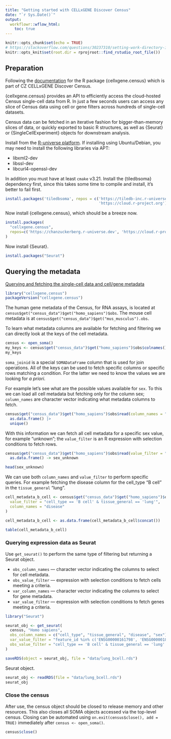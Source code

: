 ```yaml
---
title: "Getting started with CELLxGENE Discover Census"
date: "`r Sys.Date()`"
output:
  workflowr::wflow_html:
    toc: true
---
```


```r
knitr::opts_chunk$set(echo = TRUE)
# https://stackoverflow.com/questions/30237310/setting-work-directory-in-knitr-using-opts-chunksetroot-dir-doesnt-wor
knitr::opts_knit$set(root.dir = rprojroot::find_rstudio_root_file())
```

## Preparation

Following the [documentation](https://chanzuckerberg.github.io/cellxgene-census/r/index.html) for the R package {cellxgene.census} which is part of CZ CELLxGENE Discover Census. 

{cellxgene.census} provides an API to efficiently access the cloud-hosted Census single-cell data from R. In just a few seconds users can access any slice of Census data using cell or gene filters across hundreds of single-cell datasets.

Census data can be fetched in an iterative fashion for bigger-than-memory slices of data, or quickly exported to basic R structures, as well as {Seurat} or {SingleCellExperiment} objects for downstream analysis.

Install from the [R-universe platform](https://ropensci.org/r-universe/). If installing using Ubuntu/Debian, you may need to install the following libraries via APT:

* libxml2-dev
* libssl-dev
* libcurl4-openssl-dev

In addition you must have at least `cmake` v3.21. Install the {tiledbsoma} dependency first, since this takes some time to compile and install, it's better to fail first.

```r
install.packages('tiledbsoma', repos = c('https://tiledb-inc.r-universe.dev',
                                         'https://cloud.r-project.org'))
```

Now install {cellxgene.census}, which should be a breeze now.

```r
install.packages(
  "cellxgene.census",
  repos=c('https://chanzuckerberg.r-universe.dev', 'https://cloud.r-project.org')
)
```

Now install {Seurat}.

```r
install.packages("Seurat")
```

## Querying the metadata

[Querying and fetching the single-cell data and cell/gene metadata](https://chanzuckerberg.github.io/cellxgene-census/r/articles/census_query_extract.html)

```r
library("cellxgene.census")
packageVersion("cellxgene.census")
```

The human gene metadata of the Census, for RNA assays, is located at `census$get("census_data")$get("homo_sapiens")$obs`. The mouse cell metadata is at `census$get("census_data")$get("mus_musculus").obs`.

To learn what metadata columns are available for fetching and filtering we can directly look at the keys of the cell metadata.

```r
census <- open_soma()
my_keys <- census$get("census_data")$get("homo_sapiens")$obs$colnames()
my_keys
```

`soma_joinid` is a special `SOMADataFrame` column that is used for join operations. All of the keys can be used to fetch specific columns or specific rows matching a condition. For the latter we need to know the values we are looking for _a priori_.

For example let's see what are the possible values available for `sex`. To this we can load all cell metadata but fetching only for the column sex; `column_names` are character vector indicating what metadata columns to fetch.

```r
census$get("census_data")$get("homo_sapiens")$obs$read(column_names = "sex")$concat() |>
  as.data.frame() |>
  unique()
```

With this information we can fetch all cell metadata for a specific sex value, for example "unknown"; the `value_filter` is an R expression with selection conditions to fetch rows.

```r
census$get("census_data")$get("homo_sapiens")$obs$read(value_filter = "sex == 'unknown'")$concat() |>
  as.data.frame() -> sex_unknown

head(sex_unknown)
```

We can use both `column_names` and `value_filter` to perform specific queries. For example fetching the disease column for the cell_type "B cell" in the `tissue_general` "lung".

```r
cell_metadata_b_cell <- census$get("census_data")$get("homo_sapiens")$obs$read(
  value_filter = "cell_type == 'B cell' & tissue_general == 'lung'",
  column_names = "disease"
)

cell_metadata_b_cell <- as.data.frame(cell_metadata_b_cell$concat())

table(cell_metadata_b_cell)
```

### Querying expression data as Seurat

Use `get_seurat()` to perform the same type of filtering but returning a Seurat object.

* `obs_column_names` — character vector indicating the columns to select for cell metadata.
* `obs_value_filter` — expression with selection conditions to fetch cells meeting a criteria.
* `var_column_names` — character vector indicating the columns to select for gene metadata.
* `var_value_filter` — expression with selection conditions to fetch genes meeting a criteria.

```r
library("Seurat")

seurat_obj <- get_seurat(
  census, "Homo sapiens",
  obs_column_names = c("cell_type", "tissue_general", "disease", "sex"),
  var_value_filter = "feature_id %in% c('ENSG00000161798', 'ENSG00000188229')",
  obs_value_filter = "cell_type == 'B cell' & tissue_general == 'lung' & disease == 'COVID-19'"
)

saveRDS(object = seurat_obj, file = "data/lung_bcell.rds")
```

Seurat object.

```r
seurat_obj <- readRDS(file = "data/lung_bcell.rds")
seurat_obj
```

### Close the census

After use, the census object should be closed to release memory and other resources. This also closes all SOMA objects accessed via the top-level census. Closing can be automated using `on.exit(census$close(), add = TRUE)` immediately after `census <- open_soma()`.

```r
census$close()
```
